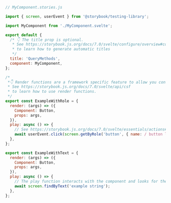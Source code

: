 ```js
// MyComponent.stories.js

import { screen, userEvent } from '@storybook/testing-library';

import MyComponent from './MyComponent.svelte';

export default {
  /* 👇 The title prop is optional.
   * See https://storybook.js.org/docs/7.0/svelte/configure/overview#configure-story-loading
   * to learn how to generate automatic titles
   */
  title: 'QueryMethods',
  component: MyComponent,
};

/*
 *👇 Render functions are a framework specific feature to allow you control on how the component renders.
 * See https://storybook.js.org/docs/7.0/svelte/api/csf
 * to learn how to use render functions.
 */
export const ExampleWithRole = {
  render: (args) => ({
    Component: Button,
    props: args,
  }),
  play: async () => {
    // See https://storybook.js.org/docs/7.0/svelte/essentials/actions#automatically-matching-args to learn how to setup logging in the Actions panel
    await userEvent.click(screen.getByRole('button', { name: / button label/i }));
  },
};

export const ExampleWithText = {
  render: (args) => ({
    Component: Button,
    props: args,
  }),
  play: async () => {
    // The play function interacts with the component and looks for the text
    await screen.findByText('example string');
  },
};
```